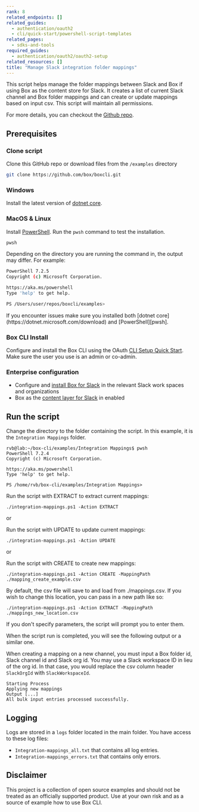 ```yaml
---
rank: 8
related_endpoints: []
related_guides:
  - authentication/oauth2
  - cli/quick-start/powershell-script-templates
related_pages:
  - sdks-and-tools
required_guides:
  - authentication/oauth2/oauth2-setup
related_resources: []
title: "Manage Slack integration folder mappings"
---
```

This script helps manage the folder mappings between Slack and Box if using Box
as the content store for Slack. It creates a list of current Slack channel and
Box folder mappings and can create or update mappings based on input csv. This
script will maintain all permissions.

For more details, you can checkout the [Github repo][1].

## Prerequisites

### Clone script

Clone this GitHub repo or download files from the `/examples` directory

```bash
git clone https://github.com/box/boxcli.git
```

### Windows

Install the latest version of [dotnet core](https://dotnet.microsoft.com/download).

### MacOS & Linux

Install [PowerShell][pwsh]. Run the `pwsh` command to test the installation.

```bash
pwsh
```

Depending on the directory you are
running the command in, the output may differ.
For example:

```bash
PowerShell 7.2.5
Copyright (c) Microsoft Corporation.

https://aka.ms/powershell
Type 'help' to get help.

PS /Users/user/repos/boxcli/examples>
```

<message>
If you encounter issues make sure you installed both
[dotnet core](https://dotnet.microsoft.com/download) and
[PowerShell][pwsh].
</message>

### Box CLI Install

Configure and install the Box CLI using the OAuth [CLI Setup Quick Start][oauth-guide]. Make sure the user you use is an admin or co-admin.

### Enterprise configuration

* Configure and [install Box for Slack][install-slack] in the relevant Slack work spaces and organizations
* Box as the [content layer for Slack][content-layer] in enabled

## Run the script

Change the directory to the folder containing the script. In this example, it is the `Integration Mappings` folder.

```pwsh
rvb@lab:~/box-cli/examples/Integration Mappings$ pwsh
PowerShell 7.2.4
Copyright (c) Microsoft Corporation.

https://aka.ms/powershell
Type 'help' to get help.

PS /home/rvb/box-cli/examples/Integration Mappings>
```

Run the script with EXTRACT to extract current mappings:

```pwsh
./integration-mappings.ps1 -Action EXTRACT
```

or

Run the script with UPDATE to update current mappings:

```pwsh
./integration-mappings.ps1 -Action UPDATE
```

or

Run the script with CREATE to create new mappings:

```pwsh
./integration-mappings.ps1 -Action CREATE -MappingPath ./mapping_create_example.csv
```

By default, the csv file will save to and load from ./mappings.csv. If you wish to change this location, you can pass in a new path like so:

```pwsh
./integration-mappings.ps1 -Action EXTRACT -MappingPath ./mappings_new_location.csv
```

If you don't specify parameters, the script will prompt you to enter them.

When the script run is completed, you will see the following
output or a similar one.

When creating a mapping on a new channel, you must input a Box folder id, Slack channel id and Slack org id. You may use a Slack workspace ID in lieu of the org id. In that case, you would replace the csv column header `SlackOrgId` with `SlackWorkspaceId`.

```pwsh
Starting Process
Applying new mappings
Output [...]
All bulk input entries processed successfully.
```

## Logging

Logs are stored in a `logs` folder located in the main folder. You have access to these log files:

* `Integration-mappings_all.txt` that contains all log entries.
* `Integration-mappings_errors.txt` that contains only errors.

## Disclaimer

This project is a collection of open source examples and should not be treated as an officially supported product. Use at your own risk and as a source of example how to use Box CLI.

[pwsh]: https://docs.microsoft.com/en-us/powershell/scripting/install/installing-powershell?view=powershell-7.2
[oauth-guide]: g://cli/quick-start
[install-slack]: https://support.box.com/hc/en-us/articles/360044195313-Installing-and-Using-the-Box-for-Slack-Integration
[content-layer]: https://support.box.com/hc/en-us/articles/4415585987859-Box-as-the-Content-Layer-for-Slack
[1]: https://github.com/box/boxcli/tree/main/examples/Integration%20Mappings